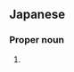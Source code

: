 ==Japanese==
{{ja-kanjitab|いわ|むら|yomi=k}}

===Proper noun===
{{ja-pos|いわむら|proper}}

# {{surname|lang=ja|sort=いわむら}}